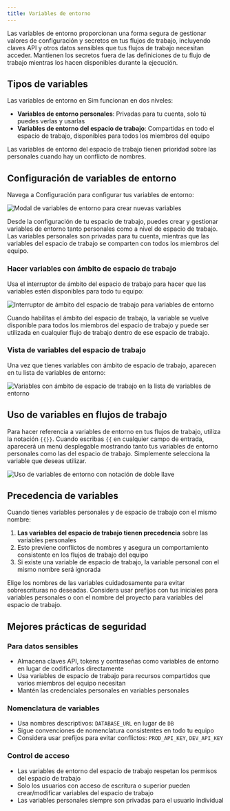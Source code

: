```yaml
---
title: Variables de entorno
---
```



Las variables de entorno proporcionan una forma segura de gestionar valores de configuración y secretos en tus flujos de trabajo, incluyendo claves API y otros datos sensibles que tus flujos de trabajo necesitan acceder. Mantienen los secretos fuera de las definiciones de tu flujo de trabajo mientras los hacen disponibles durante la ejecución.

## Tipos de variables

Las variables de entorno en Sim funcionan en dos niveles:

- **Variables de entorno personales**: Privadas para tu cuenta, solo tú puedes verlas y usarlas
- **Variables de entorno del espacio de trabajo**: Compartidas en todo el espacio de trabajo, disponibles para todos los miembros del equipo

<Callout type="info">
Las variables de entorno del espacio de trabajo tienen prioridad sobre las personales cuando hay un conflicto de nombres.
</Callout>

## Configuración de variables de entorno

Navega a Configuración para configurar tus variables de entorno:

<Image
  src="/static/environment/environment-1.png"
  alt="Modal de variables de entorno para crear nuevas variables"
  width={500}
  height={350}
/>

Desde la configuración de tu espacio de trabajo, puedes crear y gestionar variables de entorno tanto personales como a nivel de espacio de trabajo. Las variables personales son privadas para tu cuenta, mientras que las variables del espacio de trabajo se comparten con todos los miembros del equipo.

### Hacer variables con ámbito de espacio de trabajo

Usa el interruptor de ámbito del espacio de trabajo para hacer que las variables estén disponibles para todo tu equipo:

<Image
  src="/static/environment/environment-2.png"
  alt="Interruptor de ámbito del espacio de trabajo para variables de entorno"
  width={500}
  height={350}
/>

Cuando habilitas el ámbito del espacio de trabajo, la variable se vuelve disponible para todos los miembros del espacio de trabajo y puede ser utilizada en cualquier flujo de trabajo dentro de ese espacio de trabajo.

### Vista de variables del espacio de trabajo

Una vez que tienes variables con ámbito de espacio de trabajo, aparecen en tu lista de variables de entorno:

<Image
  src="/static/environment/environment-3.png"
  alt="Variables con ámbito de espacio de trabajo en la lista de variables de entorno"
  width={500}
  height={350}
/>

## Uso de variables en flujos de trabajo

Para hacer referencia a variables de entorno en tus flujos de trabajo, utiliza la notación `{{}}`. Cuando escribas `{{` en cualquier campo de entrada, aparecerá un menú desplegable mostrando tanto tus variables de entorno personales como las del espacio de trabajo. Simplemente selecciona la variable que deseas utilizar.

<Image
  src="/static/environment/environment-4.png"
  alt="Uso de variables de entorno con notación de doble llave"
  width={500}
  height={350}
/>

## Precedencia de variables

Cuando tienes variables personales y de espacio de trabajo con el mismo nombre:

1. **Las variables del espacio de trabajo tienen precedencia** sobre las variables personales
2. Esto previene conflictos de nombres y asegura un comportamiento consistente en los flujos de trabajo del equipo
3. Si existe una variable de espacio de trabajo, la variable personal con el mismo nombre será ignorada

<Callout type="warning">
Elige los nombres de las variables cuidadosamente para evitar sobrescrituras no deseadas. Considera usar prefijos con tus iniciales para variables personales o con el nombre del proyecto para variables del espacio de trabajo.
</Callout>

## Mejores prácticas de seguridad

### Para datos sensibles
- Almacena claves API, tokens y contraseñas como variables de entorno en lugar de codificarlos directamente
- Usa variables de espacio de trabajo para recursos compartidos que varios miembros del equipo necesitan
- Mantén las credenciales personales en variables personales

### Nomenclatura de variables
- Usa nombres descriptivos: `DATABASE_URL` en lugar de `DB`
- Sigue convenciones de nomenclatura consistentes en todo tu equipo
- Considera usar prefijos para evitar conflictos: `PROD_API_KEY`, `DEV_API_KEY`

### Control de acceso
- Las variables de entorno del espacio de trabajo respetan los permisos del espacio de trabajo
- Solo los usuarios con acceso de escritura o superior pueden crear/modificar variables del espacio de trabajo
- Las variables personales siempre son privadas para el usuario individual